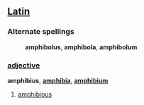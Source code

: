 ==[[Latin]]==
===Alternate spellings===
:'''amphibolus''', '''amphibola''', '''amphibolum'''
===[[adjective]]===
'''amphibius''', '''[[amphibia]]''', '''[[amphibium]]'''

#[[amphibious]]